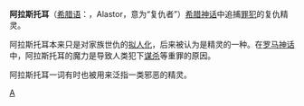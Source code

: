 {{Unreferenced|time=2018-05-18T02:11:01+00:00}}
{{otheruses|阿拉斯托耳 (消歧义)}}
'''阿拉斯托耳'''（[[希腊语|希腊语]]：{{lang|el|Άλάστωρ}}，Alastor，意为“复仇者”）[[希腊神话|希腊神话]]中追捕[[罪犯|罪犯]]的复仇精灵。

阿拉斯托耳本来只是对家族世仇的[[拟人化|拟人化]]，后来被认为是精灵的一种。在[[罗马神话|罗马神话]]中，阿拉斯托耳的魔力是导致人类犯下[[谋杀|谋杀]]等重罪的原因。

阿拉斯托耳一词有时也被用来泛指一类邪恶的精灵。
{{希腊传说生物}}
[[Category:希腊神话生物|A]]